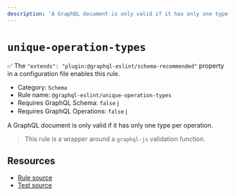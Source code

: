 ```yaml
---
description: 'A GraphQL document is only valid if it has only one type per operation.'
---
```


# `unique-operation-types`

✅ The `"extends": "plugin:@graphql-eslint/schema-recommended"` property in a configuration file
enables this rule.

- Category: `Schema`
- Rule name: `@graphql-eslint/unique-operation-types`
- Requires GraphQL Schema: `false`
  [ℹ️](/docs/getting-started#extended-linting-rules-with-graphql-schema)
- Requires GraphQL Operations: `false`
  [ℹ️](/docs/getting-started#extended-linting-rules-with-siblings-operations)

A GraphQL document is only valid if it has only one type per operation.

> This rule is a wrapper around a `graphql-js` validation function.

## Resources

- [Rule source](https://github.com/graphql/graphql-js/blob/main/src/validation/rules/UniqueOperationTypesRule.ts)
- [Test source](https://github.com/graphql/graphql-js/tree/main/src/validation/__tests__/UniqueOperationTypesRule-test.ts)
